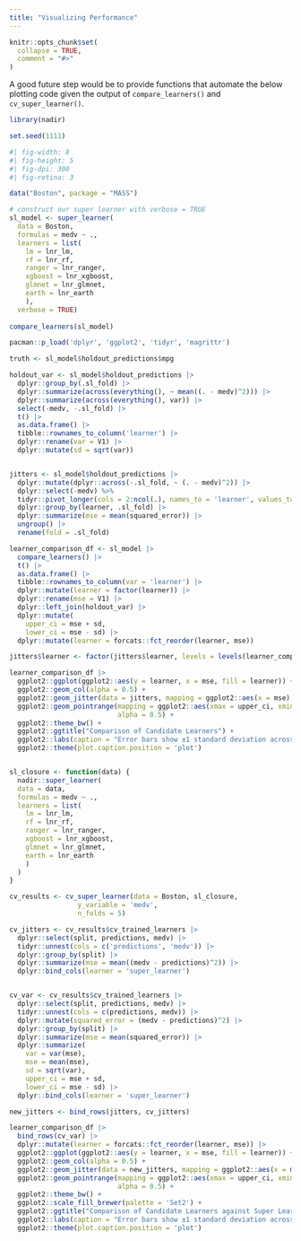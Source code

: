 ```yaml
---
title: "Visualizing Performance"
---
```


```r
knitr::opts_chunk$set(
  collapse = TRUE,
  comment = "#>"
)
```


A good future step would be to provide functions that automate
the below plotting code given the output of `compare_learners()` and
`cv_super_learner()`.

```r
library(nadir)
```

```r
set.seed(1111)
```

```r
#| fig-width: 8
#| fig-height: 5
#| fig-dpi: 300
#| fig-retina: 3

data("Boston", package = "MASS")

# construct our super learner with verbose = TRUE
sl_model <- super_learner(
  data = Boston,
  formulas = medv ~ .,
  learners = list(
    lm = lnr_lm,
    rf = lnr_rf,
    ranger = lnr_ranger,
    xgboost = lnr_xgboost,
    glmnet = lnr_glmnet,
    earth = lnr_earth
    ),
  verbose = TRUE)
  
compare_learners(sl_model)

pacman::p_load('dplyr', 'ggplot2', 'tidyr', 'magrittr')

truth <- sl_model$holdout_predictions$mpg

holdout_var <- sl_model$holdout_predictions |>
  dplyr::group_by(.sl_fold) |> 
  dplyr::summarize(across(everything(), ~ mean((. - medv)^2))) |> 
  dplyr::summarize(across(everything(), var)) |> 
  select(-medv, -.sl_fold) |> 
  t() |> 
  as.data.frame() |> 
  tibble::rownames_to_column('learner') |> 
  dplyr::rename(var = V1) |>
  dplyr::mutate(sd = sqrt(var))


jitters <- sl_model$holdout_predictions |> 
  dplyr::mutate(dplyr::across(-.sl_fold, ~ (. - medv)^2)) |> 
  dplyr::select(-medv) %>%
  tidyr::pivot_longer(cols = 2:ncol(.), names_to = 'learner', values_to = 'squared_error') |>
  dplyr::group_by(learner, .sl_fold) |> 
  dplyr::summarize(mse = mean(squared_error)) |> 
  ungroup() |> 
  rename(fold = .sl_fold)

learner_comparison_df <- sl_model |> 
  compare_learners() |> 
  t() |> 
  as.data.frame() |>
  tibble::rownames_to_column(var = 'learner') |> 
  dplyr::mutate(learner = factor(learner)) |>
  dplyr::rename(mse = V1) |>
  dplyr::left_join(holdout_var) |> 
  dplyr::mutate(
    upper_ci = mse + sd,
    lower_ci = mse - sd) |> 
  dplyr::mutate(learner = forcats::fct_reorder(learner, mse))

jitters$learner <- factor(jitters$learner, levels = levels(learner_comparison_df$learner))

learner_comparison_df |> 
  ggplot2::ggplot(ggplot2::aes(y = learner, x = mse, fill = learner)) + 
  ggplot2::geom_col(alpha = 0.5) + 
  ggplot2::geom_jitter(data = jitters, mapping = ggplot2::aes(x = mse), height = .15, shape = 'o') + 
  ggplot2::geom_pointrange(mapping = ggplot2::aes(xmax = upper_ci, xmin = lower_ci),
                           alpha = 0.5) + 
  ggplot2::theme_bw() + 
  ggplot2::ggtitle("Comparison of Candidate Learners") + 
  ggplot2::labs(caption = "Error bars show ±1 standard deviation across the CV estimated MSE for each learner") + 
  ggplot2::theme(plot.caption.position = 'plot')


sl_closure <- function(data) {
  nadir::super_learner(
  data = data,
  formulas = medv ~ .,
  learners = list(
    lm = lnr_lm,
    rf = lnr_rf,
    ranger = lnr_ranger,
    xgboost = lnr_xgboost,
    glmnet = lnr_glmnet,
    earth = lnr_earth
    )
  )
}

cv_results <- cv_super_learner(data = Boston, sl_closure, 
                 y_variable = 'medv',
                 n_folds = 5)

cv_jitters <- cv_results$cv_trained_learners |> 
  dplyr::select(split, predictions, medv) |> 
  tidyr::unnest(cols = c('predictions', 'medv')) |> 
  dplyr::group_by(split) |> 
  dplyr::summarize(mse = mean((medv - predictions)^2)) |>
  dplyr::bind_cols(learner = 'super_learner')


cv_var <- cv_results$cv_trained_learners |> 
  dplyr::select(split, predictions, medv) |> 
  tidyr::unnest(cols = c(predictions, medv)) |> 
  dplyr::mutate(squared_error = (medv - predictions)^2) |> 
  dplyr::group_by(split) |> 
  dplyr::summarize(mse = mean(squared_error)) |> 
  dplyr::summarize(
    var = var(mse),
    mse = mean(mse),
    sd = sqrt(var),
    upper_ci = mse + sd,
    lower_ci = mse - sd) |> 
  dplyr::bind_cols(learner = 'super_learner')

new_jitters <- bind_rows(jitters, cv_jitters)

learner_comparison_df |> 
  bind_rows(cv_var) |> 
  dplyr::mutate(learner = forcats::fct_reorder(learner, mse)) |> 
  ggplot2::ggplot(ggplot2::aes(y = learner, x = mse, fill = learner)) + 
  ggplot2::geom_col(alpha = 0.5) + 
  ggplot2::geom_jitter(data = new_jitters, mapping = ggplot2::aes(x = mse), height = .15, shape = 'o') + 
  ggplot2::geom_pointrange(mapping = ggplot2::aes(xmax = upper_ci, xmin = lower_ci),
                           alpha = 0.5) + 
  ggplot2::theme_bw() + 
  ggplot2::scale_fill_brewer(palette = 'Set2') + 
  ggplot2::ggtitle("Comparison of Candidate Learners against Super Learner") + 
  ggplot2::labs(caption = "Error bars show ±1 standard deviation across the CV estimated MSE for each learner") + 
  ggplot2::theme(plot.caption.position = 'plot')

```
